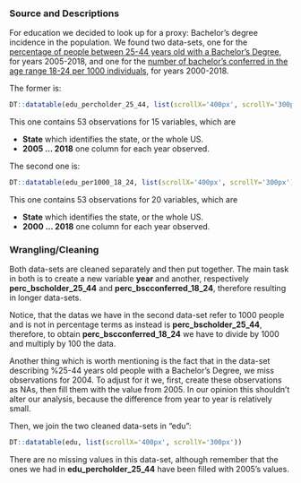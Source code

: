 ### Source and Descriptions

For education we decided to look up for a proxy: Bachelor's degree incidence in the population. We found two data-sets, one for the [percentage of people between 25-44 years old with a Bachelor's Degree](https://ncses.nsf.gov/indicators/states/indicator/bachelors-degree-holders-per-25-44-year-olds/table), for years 2005-2018, and one for the [number of bachelor's conferred in the age range 18-24 per 1000 individuals](https://ncses.nsf.gov/indicators/states/indicator/bachelors-degrees-per-1000-18-24-year-olds/table), for years 2000-2018. 

The former is:

```r
DT::datatable(edu_percholder_25_44, list(scrollX='400px', scrollY='300px'))
```

This one contains 53 observations for 15 variables, which are

<ul>
  <li> <b>State</b> which identifies the state, or the whole US. </li>
  <li> <b>2005 ... 2018</b> one column for each year observed. </li>
</ul>

The second one is:

```r
DT::datatable(edu_per1000_18_24, list(scrollX='400px', scrollY='300px'))
```

This one contains 53 observations for 20 variables, which are

<ul>
  <li> <b>State</b> which identifies the state, or the whole US. </li>
  <li> <b>2000 ... 2018</b> one column for each year observed. </li>
</ul>


### Wrangling/Cleaning

Both data-sets are cleaned separately and then put together. The main task in both is to 
create a new variable <b>year</b> and another, respectively <b>perc_bscholder_25_44</b> and <b>perc_bscconferred_18_24</b>, therefore resulting in longer data-sets. 

Notice, that the datas we have in the second data-set refer to 1000 people and is not in percentage terms as instead is <b>perc_bscholder_25_44</b>, therefore, to obtain <b>perc_bscconferred_18_24</b> we have to divide by 1000 and multiply by 100 the data.

Another thing which is worth mentioning is the fact that in the data-set describing %25-44 years old people with a Bachelor's Degree, we miss observations for 2004. To adjust for it we, first, create these observations as NAs, then fill them with the value from 2005. In our opinion this shouldn't alter our analysis, because the difference from year to year is relatively small.

Then, we join the two cleaned data-sets in "edu":

```r
DT::datatable(edu, list(scrollX='400px', scrollY='300px'))
```

There are no missing values in this data-set, although remember that the ones we had in <b>edu_percholder_25_44</b> have been filled with 2005's values.
